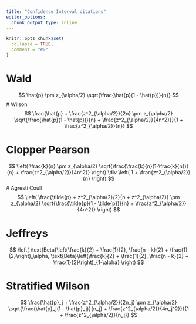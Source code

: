 ```yaml
---
title: "Confidence Interval citations"
editor_options: 
  chunk_output_type: inline
---
```


```r
knitr::opts_chunk$set(
  collapse = TRUE,
  comment = "#>"
)
```

# Wald

$$      
\hat{p} \pm z_{\alpha/2} \sqrt{\frac{\hat{p}(1 - \hat{p})}{n}}
$$
# Wilson
$$
\frac{\hat{p} + \frac{z^2_{\alpha/2}}{2n} \pm z_{\alpha/2} \sqrt{\frac{\hat{p}(1 - \hat{p})}{n} + \frac{z^2_{\alpha/2}}{4n^2}}}{1 + \frac{z^2_{\alpha/2}}{n}}
$$

# Clopper Pearson
$$
\left( \frac{k}{n} \pm z_{\alpha/2} \sqrt{\frac{\frac{k}{n}(1-\frac{k}{n})}{n} + \frac{z^2_{\alpha/2}}{4n^2}} \right) \div \left( 1 + \frac{z^2_{\alpha/2}}{n} \right)
$$
# Agresti Coull
$$
\left( \frac{\tilde{p} + z^2_{\alpha/2}/2}{n + z^2_{\alpha/2}} \pm z_{\alpha/2} \sqrt{\frac{\tilde{p}(1 - \tilde{p})}{n} + \frac{z^2_{\alpha/2}}{4n^2}} \right)
$$

# Jeffreys
$$
\left( \text{Beta}\left(\frac{k}{2} + \frac{1}{2}, \frac{n - k}{2} + \frac{1}{2}\right)_\alpha, \text{Beta}\left(\frac{k}{2} + \frac{1}{2}, \frac{n - k}{2} + \frac{1}{2}\right)_{1-\alpha} \right)
$$

# Stratified Wilson
$$
\frac{\hat{p}_j + \frac{z^2_{\alpha/2}}{2n_j} \pm z_{\alpha/2} \sqrt{\frac{\hat{p}_j(1 - \hat{p}_j)}{n_j} + \frac{z^2_{\alpha/2}}{4n_j^2}}}{1 + \frac{z^2_{\alpha/2}}{n_j}}
$$
